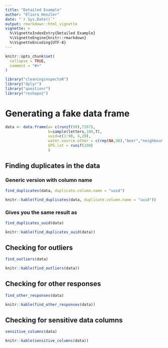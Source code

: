 ```yaml
---
title: "Detailed Example"
author: "Eliora Henzler"
date: "`r Sys.Date()`"
output: rmarkdown::html_vignette
vignette: >
  %\VignetteIndexEntry{Detailed Example}
  %\VignetteEngine{knitr::rmarkdown}
  %\VignetteEncoding{UTF-8}
---
```


```r
knitr::opts_chunk$set(
  collapse = TRUE,
  comment = "#>"
)
```


```r
library("cleaninginspectoR")
library("dplyr")
library("questionr")
library("reshape2")
```

# Generating a fake data frame 
```r
data <- data.frame(a= c(runif(99),7287),
                   b=sample(letters,100,T),
                   uuid=c(1:98, 4,20),
                   water.source.other = c(rep(NA,98),"beer","neighbour' well"),
                   GPS.lat = runif(100)
                   )
```

## Finding duplicates in the data 

### Generic version with column name

```r
find_duplicates(data, duplicate.column.name = "uuid")
```
```r
knitr::kable(find_duplicates(data, duplicate.column.name = "uuid"))
```

### Gives you the same result as

```r
find_duplicates_uuid(data)
```
```r
knitr::kable(find_duplicates_uuid(data))
```

## Checking for outliers

```r
find_outliers(data)

```
```r
knitr::kable(find_outliers(data))

```


## Checking for other responses

```r
find_other_responses(data)
```
```r
knitr::kable(find_other_responses(data))

```

## Checking for sensitive data columns
```r
sensitive_columns(data)
```
```r
knitr::kable(sensitive_columns(data))
```
